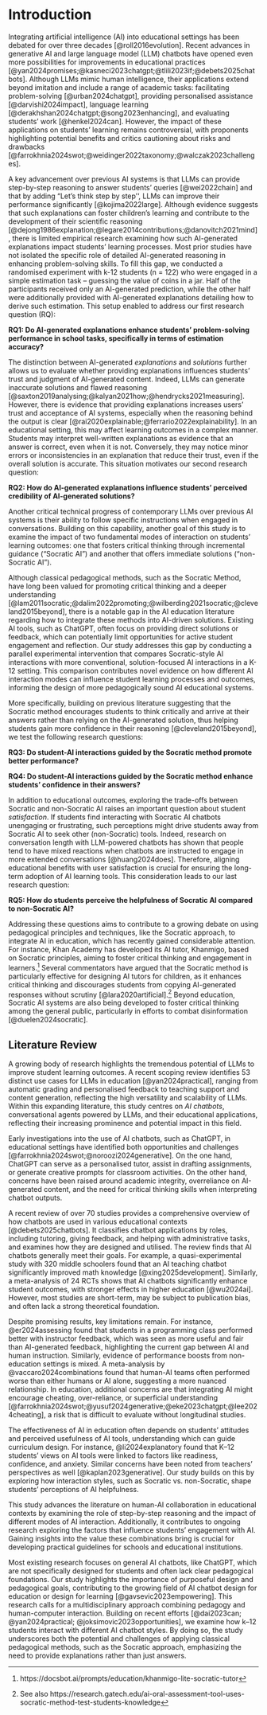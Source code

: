 # Introduction

Integrating artificial intelligence (AI) into educational settings has been debated for over three decades [@roll2016evolution]. Recent advances in generative AI and large language model (LLM) chatbots have opened even more possibilities for improvements in educational practices [@yan2024promises;@kasneci2023chatgpt;@tlili2023if;@debets2025chatbots]. Although LLMs mimic human intelligence, their applications extend beyond imitation and include a range of academic tasks: facilitating problem-solving [@urban2024chatgpt], providing personalised assistance [@darvishi2024impact], language learning [@derakhshan2024chatgpt;@song2023enhancing], and evaluating students' work [@henkel2024can]. However, the impact of these applications on students' learning remains controversial, with proponents highlighting potential benefits and critics cautioning about risks and drawbacks [@farrokhnia2024swot;@weidinger2022taxonomy;@walczak2023challenges]. 

A key advancement over previous AI systems is that LLMs can provide step-by-step reasoning to answer students' queries [@wei2022chain] and that by adding "Let's think step by step'', LLMs can improve their performance significantly [@kojima2022large]. Although evidence suggests that such explanations can foster children's learning and contribute to the development of their scientific reasoning [@dejong1986explanation;@legare2014contributions;@danovitch2021mind], there is limited empirical research examining how such AI-generated explanations impact students' learning processes. Most prior studies have not isolated the specific role of detailed AI-generated reasoning in enhancing problem-solving skills. To fill this gap, we conducted a randomised experiment with k-12 students (n = 122) who were engaged in a simple estimation task -- guessing the value of coins in a jar. Half of the participants received only an AI-generated prediction, while the other half were additionally provided with AI-generated explanations detailing how to derive such estimation. This setup enabled to address our first research question (RQ): 

**RQ1: Do AI-generated explanations enhance students' problem-solving performance in school tasks, specifically in terms of estimation accuracy?** 

The distinction between AI-generated *explanations* and *solutions* further allows us to evaluate whether providing explanations influences students' trust and judgment of AI-generated content. Indeed, LLMs can generate inaccurate solutions and flawed reasoning [@saxton2019analysing;@kalyan2021how;@hendrycks2021measuring]. However, there is evidence that providing explanations increases users' trust and acceptance of AI systems, especially when the reasoning behind the output is clear [@rai2020explainable;@ferrario2022explainability]. In an educational setting, this may affect learning outcomes in a complex manner. Students may interpret well-written explanations as evidence that an answer is correct, even when it is not. Conversely, they may notice minor errors or inconsistencies in an explanation that reduce their trust, even if the overall solution is accurate. This situation motivates our second research question:

**RQ2: How do AI-generated explanations influence students' perceived credibility of AI-generated solutions?**

Another critical technical progress of contemporary LLMs over previous AI systems is their ability to follow specific instructions when engaged in conversations.  Building on this capability, another goal of this study is to examine the impact of two fundamental modes of interaction on students' learning outcomes: one that fosters critical thinking through incremental guidance ("Socratic AI") and another that offers immediate solutions ("non-Socratic AI").

Although classical pedagogical methods, such as the Socratic Method, have long been valued for promoting critical thinking and a deeper understanding [@lam2011socratic;@dalim2022promoting;@wilberding2021socratic;@cleveland2015beyond], there is a notable gap in the AI education literature regarding how to integrate these methods into AI-driven solutions. Existing AI tools, such as ChatGPT, often focus on providing direct solutions or feedback, which can potentially limit opportunities for active student engagement and reflection. Our study addresses this gap by conducting a parallel experimental intervention that compares Socratic-style AI interactions with more conventional, solution-focused AI interactions in a K-12 setting. This comparison contributes novel evidence on how different AI interaction modes can influence student learning processes and outcomes, informing the design of more pedagogically sound AI educational systems.

More specifically, building on previous literature suggesting that the Socratic method encourages students to think critically and arrive at their answers rather than relying on the AI-generated solution, thus helping students gain more confidence in their reasoning [@cleveland2015beyond], we test the following research questions: 

**RQ3: Do student-AI interactions guided by the Socratic method promote better performance?** 

**RQ4: Do student-AI interactions guided by the Socratic method enhance students' confidence in their answers?** 

In addition to educational outcomes, exploring the trade-offs between Socratic and non-Socratic AI raises an important question about student *satisfaction*. If students find interacting with Socratic AI chatbots unengaging or frustrating, such perceptions might drive students away from Socratic AI to seek other (non-Socratic) tools. Indeed, research on conversation length with LLM-powered chatbots has shown that people tend to have mixed reactions when chatbots are instructed to engage in more extended conversations [@huang2024does]. Therefore, aligning educational benefits with user satisfaction is crucial for ensuring the long-term adoption of AI learning tools. This consideration leads to our last research question:

**RQ5: How do students perceive the helpfulness of Socratic AI compared to non-Socratic AI?**

<!-- In this study, we use a randomised experiment to investigate these questions. For  by collecting detailed information about students' conversation logs and length with LLM-based chatbot, which we combine with self-reported data -->

Addressing these questions aims to contribute to a growing debate on using pedagogical principles and techniques, like the Socratic approach, to integrate AI in education, which has recently gained considerable attention. For instance, Khan Academy has developed its AI tutor, Khanmigo, based on Socratic principles, aiming to foster critical thinking and engagement in learners.^[https://docsbot.ai/prompts/education/khanmigo-lite-socratic-tutor] Several commentators have argued that the Socratic method is particularly effective for designing AI tutors for children, as it enhances critical thinking and discourages students from copying AI-generated responses without scrutiny [@lara2020artificial].^[See also https://research.gatech.edu/ai-oral-assessment-tool-uses-socratic-method-test-students-knowledge] Beyond education, Socratic AI systems are also being developed to foster critical thinking among the general public, particularly in efforts to combat disinformation [@duelen2024socratic].

## Literature Review

A growing body of research highlights the tremendous potential of LLMs to improve student learning outcomes. A recent scoping review identifies 53 distinct use cases for LLMs in education [@yan2024practical], ranging from automatic grading and personalised feedback to teaching support and content generation, reflecting the high versatility and scalability of LLMs. Within this expanding literature, this study centres on *AI chatbots*, conversational agents powered by LLMs, and their educational applications, reflecting their increasing prominence and potential impact in this field.

Early investigations into the use of AI chatbots, such as ChatGPT, in educational settings have identified both opportunities and challenges [@farrokhnia2024swot;@noroozi2024generative]. On the one hand, ChatGPT can serve as a personalised tutor, assist in drafting assignments, or generate creative prompts for classroom activities. On the other hand, concerns have been raised around academic integrity, overreliance on AI-generated content, and the need for critical thinking skills when interpreting chatbot outputs. 

A recent review of over 70 studies provides a comprehensive overview of how chatbots are used in various educational contexts [@debets2025chatbots]. It classifies chatbot applications by roles, including tutoring, giving feedback, and helping with administrative tasks, and examines how they are designed and utilised. The review finds that AI chatbots generally meet their goals. For example, a quasi-experimental study with 320 middle schoolers found that an AI teaching chatbot significantly improved math knowledge [@xing2025development]. Similarly, a meta-analysis of 24 RCTs shows that AI chatbots significantly enhance student outcomes, with stronger effects in higher education [@wu2024ai]. However, most studies are short-term, may be subject to publication bias, and often lack a strong theoretical foundation. 

Despite promising results, key limitations remain. For instance, @er2024assessing found that students in a programming class performed better with instructor feedback, which was seen as more useful and fair than AI-generated feedback, highlighting the current gap between AI and human instruction. Similarly, evidence of performance boosts from non-education settings is mixed. A meta-analysis by @vaccaro2024combinations found that human-AI teams often performed worse than either humans or AI alone, suggesting a more nuanced relationship. In education, additional concerns are that integrating AI might encourage cheating, over-reliance, or superficial understanding [@farrokhnia2024swot;@yusuf2024generative;@eke2023chatgpt;@lee2024cheating], a risk that is difficult to evaluate without longitudinal studies.

The effectiveness of AI in education often depends on students' attitudes and perceived usefulness of AI tools, understanding which can guide curriculum design. For instance, @li2024explanatory found that K–12 students’ views on AI tools were linked to factors like readiness, confidence, and anxiety. Similar concerns have been noted from teachers' perspectives as well [@kaplan2023generative]. Our study builds on this by exploring how interaction styles, such as Socratic vs. non-Socratic, shape students' perceptions of AI helpfulness.

This study advances the literature on human-AI collaboration in educational contexts by examining the role of step-by-step reasoning and the impact of different modes of AI interaction. Additionally, it contributes to ongoing research exploring the factors that influence students' engagement with AI. Gaining insights into the value these combinations bring is crucial for developing practical guidelines for schools and educational institutions.

Most existing research focuses on general AI chatbots, like ChatGPT, which are not specifically designed for students and often lack clear pedagogical foundations. Our study highlights the importance of purposeful design and pedagogical goals, contributing to the growing field of AI chatbot design for education or design for learning [@gavsevic2023empowering]. This research calls for a multidisciplinary approach combining pedagogy and human-computer interaction. Building on recent efforts [@dai2023can; @yan2024practical; @joksimovic2023opportunities], we examine how k–12 students interact with different AI chatbot styles. By doing so, the study underscores both the potential and challenges of applying classical pedagogical methods, such as the Socratic approach, emphasizing the need to provide explanations rather than just answers.